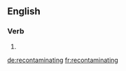 ==English==

===Verb===
{{head|en|present participle}}

# {{present participle of|recontaminate|lang=en|nocat=1}}

[[de:recontaminating]]
[[fr:recontaminating]]